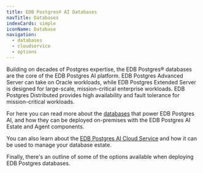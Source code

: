 ```yaml
---
title: EDB Postgres® AI Databases
navTitle: Databases
indexCards: simple
iconName: Database
navigation:
  - databases
  - cloudservice
  - options
---
```


Building on decades of Postgres expertise, the EDB Postgres® databases are the core of the EDB Postgres AI platform. EDB Postgres Advanced Server can take on Oracle workloads, while EDB Postgres Extended Server is designed for large-scale, mission-critical enterprise workloads. EDB Postgres Distributed provides high availability and fault tolerance for mission-critical workloads.

For here you can read more about the [databases](databases) that power EDB Postgres AI, and how they can be deployed on-premises with the EDB Postgres AI Estate and Agent components. 

You can also learn about the [EDB Postgres AI Cloud Service](cloudservice) and how it can be used to manage your database estate.

Finally, there's an outline of some of the options available when deploying EDB Postgres databases.

